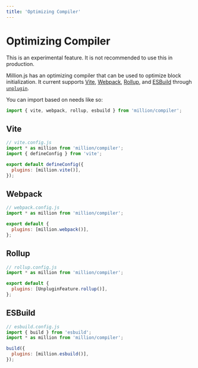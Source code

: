 ```yaml
---
title: 'Optimizing Compiler'
---
```



# Optimizing Compiler

<Callout>
  This is an experimental feature. It is not recommended to use this in
  production.
</Callout>

Million.js has an optimizing compiler that can be used to optimize block initialization. It current supports [Vite](https://vitejs.dev), [Webpack](https://webpack.js.org), [Rollup](https://rollupjs.org), and [ESBuild](https://esbuild.github.io/) through [`unplugin`](https://github.com/unjs/unplugin).

You can import based on needs like so:

```js
import { vite, webpack, rollup, esbuild } from 'million/compiler';
```

## Vite

```js
// vite.config.js
import * as million from 'million/compiler';
import { defineConfig } from 'vite';

export default defineConfig({
  plugins: [million.vite()],
});
```

## Webpack

```js
// webpack.config.js
import * as million from 'million/compiler';

export default {
  plugins: [million.webpack()],
};
```

## Rollup

```js
// rollup.config.js
import * as million from 'million/compiler';

export default {
  plugins: [UnpluginFeature.rollup()],
};
```

## ESBuild

```js
// esbuild.config.js
import { build } from 'esbuild';
import * as million from 'million/compiler';

build({
  plugins: [million.esbuild()],
});
```
